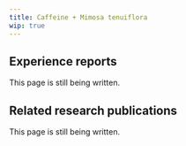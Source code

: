 ---
title: Caffeine + Mimosa tenuiflora
wip: true
---

## Experience reports

This page is still being written.

## Related research publications

This page is still being written.


